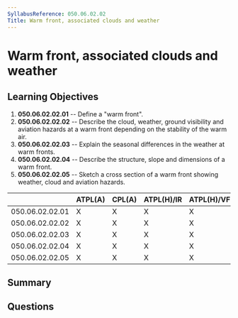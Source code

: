 ```yaml
---
SyllabusReference: 050.06.02.02
Title: Warm front, associated clouds and weather
---
```


# Warm front, associated clouds and weather

## Learning Objectives

1. **050.06.02.02.01** -- Define a "warm front".
2. **050.06.02.02.02** -- Describe the cloud, weather, ground visibility and
   aviation hazards at a warm front depending on the stability of the warm air.
3. **050.06.02.02.03** -- Explain the seasonal differences in the weather at
   warm fronts.
4. **050.06.02.02.04** -- Describe the structure, slope and dimensions of a warm
   front.
5. **050.06.02.02.05** -- Sketch a cross section of a warm front showing
   weather, cloud and aviation hazards.

|                 | ATPL(A) | CPL(A) | ATPL(H)/IR | ATPL(H)/VFR | CPL(H) | IR  | CBIR(A) |
| --------------- | ------- | ------ | ---------- | ----------- | ------ | --- | ------- |
| 050.06.02.02.01 | X       | X      | X          | X           | X      | X   | X       |
| 050.06.02.02.02 | X       | X      | X          | X           | X      | X   | X       |
| 050.06.02.02.03 | X       | X      | X          | X           | X      | X   | X       |
| 050.06.02.02.04 | X       | X      | X          | X           | X      | X   | X       |
| 050.06.02.02.05 | X       | X      | X          | X           | X      | X   | X       |

## Summary

## Questions
